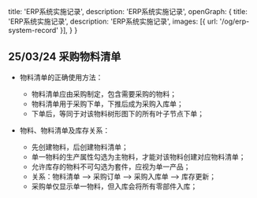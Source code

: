   title: 'ERP系统实施记录',
  description: 'ERP系统实施记录',
  openGraph: {
    title: 'ERP系统实施记录',
    description: 'ERP系统实施记录',
    images: [{ url: '/og/erp-system-record' }],
  }
}

## 25/03/24 采购物料清单

- 物料清单的正确使用方法：
    - 物料清单应由采购制定，包含需要采购的物料；
    - 物料清单用于采购下单，下推后成为采购入库单；
    - 下单后，等同于对该物料树形图下的所有叶子节点下单；

- 物料、物料清单及库存关系：
    - 先创建物料，后创建物料清单；
    - 单一物料的生产属性勾选为主物料，才能对该物料创建对应物料清单；
    - 允许库存的物料不可勾选为套件，应视为单一产品；
    - 关系：物料清单 --> 采购订单 --> 采购入库单 --> 库存更新；
    - 采购单仅显示单一物料，但入库会将所有零部件入库；